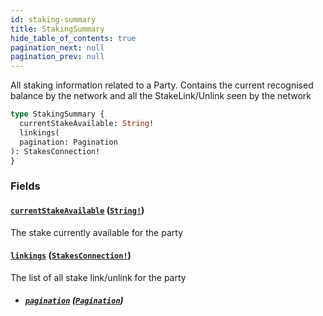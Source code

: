```yaml
---
id: staking-summary
title: StakingSummary
hide_table_of_contents: true
pagination_next: null
pagination_prev: null
---
```



All staking information related to a Party.
Contains the current recognised balance by the network and
all the StakeLink/Unlink seen by the network

```graphql
type StakingSummary {
  currentStakeAvailable: String!
  linkings(
  pagination: Pagination
): StakesConnection!
}
```


### Fields

#### [`currentStakeAvailable`](#) ([`String!`](/docs/testnet/graphql/scalars/string))

The stake currently available for the party


#### [`linkings`](#) ([`StakesConnection!`](/docs/testnet/graphql/objects/stakes-connection))

The list of all stake link/unlink for the party
- ##### [`pagination`](#) ([`Pagination`](/docs/testnet/graphql/inputs/pagination))






